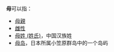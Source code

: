 '''母'''可以指：

*[[母親|母親]]
*[[雌性|雌性]]
*[[母姓_(姓氏)|母姓 (姓氏)]]，中国汉族姓
*[[母岛|母岛]]，日本所属小笠原群岛中的一个岛屿

{{Disambig}}